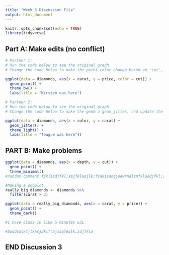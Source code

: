 ```yaml
---
title: "Week 3 Discussion File"
output: html_document
---
```


```r
knitr::opts_chunk$set(echo = TRUE)
library(tidyverse)
```

## Part A: Make edits (no conflict)

```r
# Partner 1: 
# Run the code below to see the original graph
# Change the code below to make the point color change based on 'cut', and update the theme to theme_bw(). Update the title to include your first name. 

ggplot(data = diamonds, aes(x = carat, y = price, color = cut)) +
  geom_point() +
  theme_bw() +
  labs(title = "Kirsten was here")
```

```r
# Partner 2: 
# Run the code below to see the original graph
# Change the code below to make the geom a geom_jitter, and update the theme to theme_light. Update the title to include your first name. 

ggplot(data = diamonds, aes(x = color, y = carat) +
  geom_jitter() +
  theme_light() +
  labs(title = "Teague was here"))


```

## PART B: Make problems

```r

ggplot(data = diamonds, aes(x = depth, y = cut)) +
  geom_point() +
  theme_minimal()
#random comment fjklasdjfkl;sajfklasjlk;fsakjsahgioewrnalsnfklasdjfkl;as dfsa   hi kirsten!

#Making a subplot
really_big_diamonds <- diamonds %>% 
  filter(carat > 3)

ggplot(data = really_big_diamonds, aes(x = carat, y = price)) +
  geom_point() +
  theme_dark()
```

```r
#i have class in like 5 minutes LOL 

#boodsalkfjlkasjdklf;ajsiofealk;sdjfkla
```

## END Discussion 3
